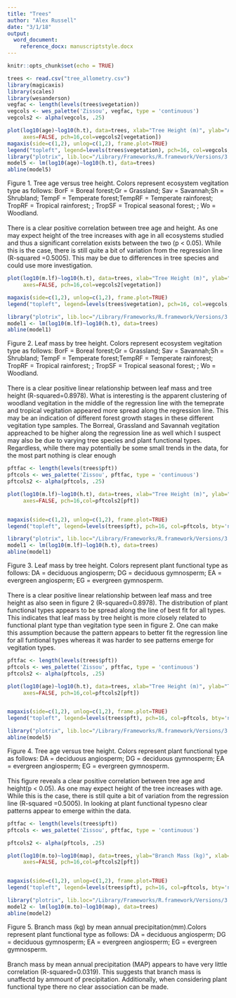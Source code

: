```yaml
---
title: "Trees"
author: "Alex Russell"
date: "3/1/18"
output:
  word_document:
    reference_docx: manuscriptstyle.docx
---
```


```r
knitr::opts_chunk$set(echo = TRUE)
```


```r
trees <- read.csv("tree_allometry.csv")
library(magicaxis)
library(scales)
library(wesanderson)
vegfac <- length(levels(trees$vegetation))
vegcols <- wes_palette('Zissou', vegfac, type = 'continuous')
vegcols2 <- alpha(vegcols, .25)

plot(log10(age)~log10(h.t), data=trees, xlab="Tree Height (m)", ylab="Age (yr)", 
     axes=FALSE, pch=16,col=vegcols2[vegetation])
magaxis(side=c(1,2), unlog=c(1,2), frame.plot=TRUE)
legend("topleft", legend=levels(trees$vegetation), pch=16, col=vegcols, bty='n',inset=0.02)
library("plotrix", lib.loc="/Library/Frameworks/R.framework/Versions/3.4/Resources/library") 
model5 <- lm(log10(age)~log10(h.t), data=trees)
abline(model5)
```
Figure 1. Tree age versus tree height. Colors represent ecosystem vegitation type as follows: BorF = Boreal forest;Gr = Grassland; Sav = Savannah;Sh = Shrubland; TempF = Temperate forest;TempRF = Temperate rainforest; TropRF = Tropical rainforest; ; TropSF = Tropical seasonal forest; ; Wo = Woodland.
\
\
There is a clear positive correlation between tree age and height. As one may expect height of the tree increases with age in all ecosystems studied and thus a significant correlation exists between the two (p < 0.05). While this is the case, there is still quite a  bit of variation from the regression line (R-squared =0.5005). This may be due to differences in tree species and could use more investigation.


```r
plot(log10(m.lf)~log10(h.t), data=trees, xlab="Tree Height (m)", ylab="Leaf Mass (kg)", 
     axes=FALSE, pch=16,col=vegcols2[vegetation])

magaxis(side=c(1,2), unlog=c(1,2), frame.plot=TRUE)
legend("topleft", legend=levels(trees$vegetation), pch=16, col=vegcols, bty='n',inset=0.02)

library("plotrix", lib.loc="/Library/Frameworks/R.framework/Versions/3.4/Resources/library") 
model1 <- lm(log10(m.lf)~log10(h.t), data=trees)
abline(model1)

```
Figure 2. Leaf mass by tree height. Colors represent ecosystem vegitation type as follows: BorF = Boreal forest;Gr = Grassland; Sav = Savannah;Sh = Shrubland; TempF = Temperate forest;TempRF = Temperate rainforest; TropRF = Tropical rainforest; ; TropSF = Tropical seasonal forest; ; Wo = Woodland.
\
\
There is a clear positive linear relationship between leaf mass and tree height (R-squared=0.8978). What is interesting is the apparent clustering of woodland vegitation in the middle of the regression line with the temeprate and tropical vegitation appeared more spread along the regression line. This may be an indication of different forest growth stages in these different vegitation type samples. The Borreal, Grassland and Savannah vegitation appreached to be higher along the regression line as well which I suspect may also be due to varying tree species and plant functional types. Regardless, while there may potentially be some small trends in the data, for the most part nothing is clear enough
```r
pftfac <- length(levels(trees$pft))
pftcols <- wes_palette('Zissou', pftfac, type = 'continuous')
pftcols2 <- alpha(pftcols, .25)

plot(log10(m.lf)~log10(h.t), data=trees, xlab="Tree Height (m)", ylab="Leaf Mass (kg)", 
     axes=FALSE, pch=16,col=pftcols2[pft])


magaxis(side=c(1,2), unlog=c(1,2), frame.plot=TRUE)
legend("topleft", legend=levels(trees$pft), pch=16, col=pftcols, bty='n',inset=0.02)

library("plotrix", lib.loc="/Library/Frameworks/R.framework/Versions/3.4/Resources/library") 
model1 <- lm(log10(m.lf)~log10(h.t), data=trees)
abline(model1)

```
Figure 3. Leaf mass by tree height. Colors represent plant functional type as follows: DA = deciduous angiosperm; DG = deciduous gymnosperm; EA = evergreen angiosperm; EG = evergreen gymnosperm.
\
\
There is a clear positive linear relationship between leaf mass and tree height as also seen in figure 2 (R-squared=0.8978). The distribution of plant functional types appears to be spread along the line of best fit for all types. This indicates that leaf mass by tree height is more closely related to functional plant type than vegitation type seen in figure 2. One can make this assumption because the pattern appears to better fit the regression line for all funtional types whereas it was harder to see patterns emerge for vegitation types. 
```r
pftfac <- length(levels(trees$pft))
pftcols <- wes_palette('Zissou', pftfac, type = 'continuous')
pftcols2 <- alpha(pftcols, .25)

plot(log10(age)~log10(h.t), data=trees, xlab="Tree Height (m)", ylab="Tree Age (yr)", 
     axes=FALSE, pch=16,col=pftcols2[pft])


magaxis(side=c(1,2), unlog=c(1,2), frame.plot=TRUE)
legend("topleft", legend=levels(trees$pft), pch=16, col=pftcols, bty='n',inset=0.02)

library("plotrix", lib.loc="/Library/Frameworks/R.framework/Versions/3.4/Resources/library") 
abline(model5)
```
Figure 4. Tree age versus tree height. Colors represent plant functional type as follows: DA = deciduous angiosperm; DG = deciduous gymnosperm; EA = evergreen angiosperm; EG = evergreen gymnosperm.
\
\
This figure reveals a clear positive correlation between tree age and height(p < 0.05). As one may expect height of the tree increases with age. While this is the case, there is still quite a  bit of variation from the regression line (R-squared =0.5005). In looking at plant functional typesno clear patterns appear to emerge within the data.  
```r

pftfac <- length(levels(trees$pft))
pftcols <- wes_palette('Zissou', pftfac, type = 'continuous')

pftcols2 <- alpha(pftcols, .25)

plot(log10(m.to)~log10(map), data=trees, ylab="Branch Mass (kg)", xlab="Mean Annual Precipitation (mm)", 
     axes=FALSE, pch=16,col=pftcols2[pft])


magaxis(side=c(1,2), unlog=c(1,2), frame.plot=TRUE)
legend("topleft", legend=levels(trees$pft), pch=16, col=pftcols, bty='n',inset=0.02)

library("plotrix", lib.loc="/Library/Frameworks/R.framework/Versions/3.4/Resources/library") 
model2 <- lm(log10(m.to)~log10(map), data=trees)
abline(model2)
```
Figure 5. Branch mass (kg) by mean annual precipitation(mm).Colors represent plant functional type as follows: DA = deciduous angiosperm; DG = deciduous gymnosperm; EA = evergreen angiosperm; EG = evergreen gymnosperm.
\
\
Branch mass by mean annual precipitation (MAP) appears to have very little correlation (R-squared=0.0319). This suggests that branch mass is unaffectd by ammount of precipitation. Additionally, when considering plant functional type there no clear association can be made.
